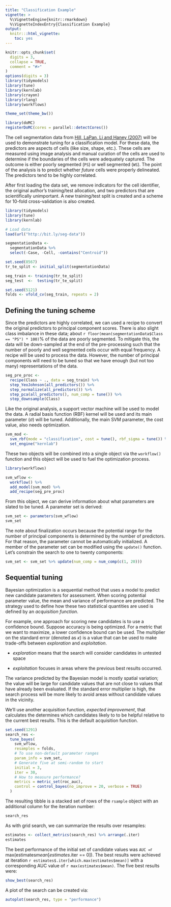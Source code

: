 ```yaml
---
title: "Classification Example"
vignette: >
  %\VignetteEngine{knitr::rmarkdown}
  %\VignetteIndexEntry{Classification Example}
output:
  knitr:::html_vignette:
    toc: yes
---
```

  
```r
knitr::opts_chunk$set(
  digits = 3,
  collapse = TRUE,
  comment = "#>"
)
options(digits = 3)
library(tidymodels)
library(tune)
library(kernlab)
library(crayon)
library(rlang)
library(workflows)

theme_set(theme_bw())

library(doMC)
registerDoMC(cores = parallel::detectCores())
```

The cell segmentation data from [Hill, LaPan, Li and Haney (2007)](http://www.biomedcentral.com/1471-2105/8/340) will be used to demonstrate tuning for a classification model. For these data, the predictors are aspects of cells (like size, shape, etc.). These cells are measured using image analysis and manual curation of the cells are used to determine if the boundaries of the cells were adequately captured. The outcome is either poorly segmented (`PS`) or well segmented (`WS`). The point of the analysis is to predict whether _future_ cells were properly delineated. The predictors tend to be highly correlated. 

After first loading the data set, we remove indicators for the cell identifier, the original author's training/test allocation, and two predictors that are scientifically unimportant. A new training/test split is created and a scheme for 10-fold cross-validation is also created. 

```r
library(tidymodels)
library(tune)
library(kernlab)

# Load data
load(url("http://bit.ly/seg-data"))

segmentationData <-
  segmentationData %>%
  select(-Case, -Cell, -contains("Centroid"))

set.seed(8567)
tr_te_split <- initial_split(segmentationData)

seg_train <- training(tr_te_split)
seg_test  <-  testing(tr_te_split)

set.seed(5121)
folds <- vfold_cv(seg_train, repeats = 2)
```

## Defining the tuning scheme

Since the predictors are highly correlated, we can used a recipe to convert the original predictors to principal component scores. There is also slight class imbalance in these data; about `r floor(mean(segmentationData$Class == "PS") * 100)`% of the data are poorly segmented. To mitigate this, the data will be down-sampled at the end of the pre-processing such that the number of poorly and well segmented cells occur with equal frequency. A recipe will be used to process the data. However, the number of principal components will need to be tuned so that we have enough (but not too many) representations of the data. 

```r
seg_pre_proc <-
  recipe(Class ~ ., data = seg_train) %>%
  step_YeoJohnson(all_predictors()) %>%
  step_normalize(all_predictors()) %>%
  step_pca(all_predictors(), num_comp = tune()) %>%
  step_downsample(Class)
```

Like the original analysis, a support vector machine will be used to model the data. A radial basis function (RBF) kernel will be used and its main parameter ($\sigma$) will be tuned. Additionally, the main SVM parameter, the cost value, also needs optimization. 

```r
svm_mod <-
  svm_rbf(mode = "classification", cost = tune(), rbf_sigma = tune()) %>%
  set_engine("kernlab")
```

These two objects will be combined into a single object via the `workflow()` function and this object will be used to fuel the optimization process. 

```r
library(workflows) 

svm_wflow <-
  workflow() %>%
  add_model(svm_mod) %>%
  add_recipe(seg_pre_proc)
```

From this object, we can derive information about what parameters are slated to be tuned. A parameter set is derived: 

```r
svm_set <- parameters(svm_wflow)
svm_set
```

The note about finalization occurs because the potential range for the number of principal components is determined by the number of predictors. For that reason, the parameter cannot be automatically initialized. A member of the parameter set can be modified using the `update()` function. Let's constrain the search to one to twenty components:

```r
svm_set <- svm_set %>% update(num_comp = num_comp(c(1, 20)))
```

## Sequential tuning 

Bayesian optimization is a sequential method that uses a model to predict new candidate parameters for assessment. When scoring potential parameter value, the mean and variance of performance are predicted. The strategy used to define how these two statistical quantities are used is defined by an _acquisition function_. 

For example, one approach for scoring new candidates is to use a confidence bound. Suppose accuracy is being optimized. For a metric that we want to maximize, a lower confidence bound can be used. The multiplier on the standard error (denoted as $\kappa$) is a value that can be used to make trade-offs between _exploration_ and _exploitation_. 

 * _exploration_ means that the search will consider candidates in untested space

 * _exploitation_ focuses in areas where the previous best results occurred. 

The variance predicted by the Bayesian model is mostly spatial variation; the value will be large for candidate values that are not close to values that have already been evaluated. If the standard error multiplier is high, the search process will be more likely to avoid areas without candidate values in the vicinity. 

We'll use another acquisition function, _expected improvement_, that calculates the determines which candidates likely to to be helpful relative to the current best results. This is the default acquisition function.

```r
set.seed(1291)
search_res <- 
  tune_bayes(
    svm_wflow, 
    resamples = folds,
    # To use non-default parameter ranges
    param_info = svm_set,
    # Generate five at semi-random to start
    initial = 3,
    iter = 30,
    # How to measure performance?
    metrics = metric_set(roc_auc),
    control = control_bayes(no_improve = 20, verbose = TRUE)
  )
```

The resulting tibble is a stacked set of rows of the `rsample` object with an additional column for the iteration number:

```r
search_res
```

As with grid search, we can summarize the results over resamples:

```r
estimates <- collect_metrics(search_res) %>% arrange(.iter)
estimates
```


The best performance of the initial set of candidate values was `AUC = `r max(estimates$mean[estimates$.iter == 0])` `. The best results were achieved at iteration `r estimates$.iter[which.max(estimates$mean)]` with a corresponding AUC value of `r max(estimates$mean)`. The five best results were:

```r
show_best(search_res)
```

A plot of the search can be created via:

```r
autoplot(search_res, type = "performance")
```
